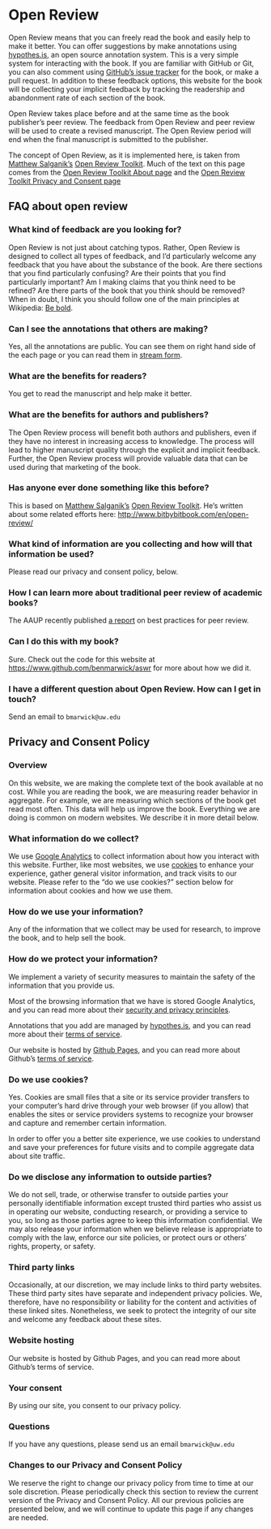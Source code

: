 # Open Review {#open}

Open Review means that you can freely read the book and easily help to make it better. You can offer suggestions by make annotations using [hypothes.is](https://hypothes.is/), an open source annotation system. This is a very simple system for interacting with the book. If you are familiar with GitHub or Git, you can also comment using [GitHub's issue tracker](https://github.com/benmarwick/bookdown-ort/issues/new) for the book, or make a pull request. In addition to these feedback options, this website for the book will be collecting your implicit feedback by tracking the readership and abandonment rate of each section of the book.

Open Review takes place before and at the same time as the book publisher's peer review. The feedback from Open Review and peer review will be used to create a revised manuscript. The Open Review period will end when the final manuscript is submitted to the publisher. 

The concept of Open Review, as it is implemented here, is taken from [Matthew Salganik's](https://twitter.com/msalganik) [Open Review Toolkit](http://www.openreviewtoolkit.org/). Much of the text on this page comes from the [Open Review Toolkit About page](http://www.bitbybitbook.com/en/open-review/) and the [Open Review Toolkit Privacy and Consent page](http://www.bitbybitbook.com/en/privacy/)

## FAQ about open review

### What kind of feedback are you looking for?

Open Review is not just about catching typos. Rather, Open Review is designed to collect all types of feedback, and I'd particularly welcome any feedback that you have about the substance of the book. Are there sections that you find particularly confusing? Are their points that you find particularly important? Am I making claims that you think need to be refined? Are there parts of the book that you think should be removed? When in doubt, I think you should follow one of the main principles at Wikipedia: [Be bold](https://en.wikipedia.org/wiki/Wikipedia:Be_bold).

### Can I see the annotations that others are making?

Yes, all the annotations are public. You can see them on right hand side of the each page or you can read them in [stream form](https://hypothes.is/stream?q=https://hypothes.is/stream?q=benmarwick-bookdown-ort).

### What are the benefits for readers?

You get to read the manuscript and help make it better.

### What are the benefits for authors and publishers?

The Open Review process will benefit both authors and publishers, even if they have no interest in increasing access to knowledge. The process will lead to higher manuscript quality through the explicit and implicit feedback. Further, the Open Review process will provide valuable data that can be used during that marketing of the book.

### Has anyone ever done something like this before?

This is based on [Matthew Salganik's](https://twitter.com/msalganik) [Open Review Toolkit](http://www.openreviewtoolkit.org/). He's written about some related efforts here: <http://www.bitbybitbook.com/en/open-review/>

### What kind of information are you collecting and how will that information be used?

Please read our privacy and consent policy, below. 

### How I can learn more about traditional peer review of academic books?
The AAUP recently published [a report](http://www.aaupnet.org/resources/for-members/handbooks-and-toolkits/peer-review-best-practices) on best practices for peer review.

### Can I do this with my book?
Sure. Check out the code for this website at <https://www.github.com/benmarwick/aswr> for more about how we did it.

### I have a different question about Open Review. How can I get in touch?
Send an email to `bmarwick@uw.edu`

## Privacy and Consent Policy

### Overview

On this website, we are making the complete text of the book available at no cost. While you are reading the book, we are measuring reader behavior in aggregate. For example, we are measuring which sections of the book get read most often. This data will help us improve the book. Everything we are doing is common on modern websites. We describe it in more detail below.

### What information do we collect?

We use [Google Analytics](https://analytics.google.com/) to collect information about how you interact with this website. Further, like most websites, we use [cookies](https://en.wikipedia.org/wiki/HTTP_cookie) to enhance your experience, gather general visitor information, and track visits to our website. Please refer to the "do we use cookies?" section below for information about cookies and how we use them.

### How do we use your information?

Any of the information that we collect may be used for research, to improve the book, and to help sell the book.

### How do we protect your information?

We implement a variety of security measures to maintain the safety of the information that you provide us.

Most of the browsing information that we have is stored Google Analytics, and you can read more about their [security and privacy principles](https://support.google.com/analytics/answer/6004245?hl=en).

Annotations that you add are managed by [hypothes.is](https://hypothes.is/), and you can read more about their [terms of service](https://hypothes.is/terms-of-service/).

Our website is hosted by [Github Pages](https://pages.github.com/), and you can read more about Github's [terms of service](https://help.github.com/articles/github-terms-of-service/).

### Do we use cookies?

Yes. Cookies are small files that a site or its service provider transfers to your computer's hard drive through your web browser (if you allow) that enables the sites or service providers systems to recognize your browser and capture and remember certain information.

In order to offer you a better site experience, we use cookies to understand and save your preferences for future visits and to compile aggregate data about site traffic.

### Do we disclose any information to outside parties?

We do not sell, trade, or otherwise transfer to outside parties your personally identifiable information except trusted third parties who assist us in operating our website, conducting research, or providing a service to you, so long as those parties agree to keep this information confidential. We may also release your information when we believe release is appropriate to comply with the law, enforce our site policies, or protect ours or others' rights, property, or safety.

### Third party links

Occasionally, at our discretion, we may include links to third party websites. These third party sites have separate and independent privacy policies. We, therefore, have no responsibility or liability for the content and activities of these linked sites. Nonetheless, we seek to protect the integrity of our site and welcome any feedback about these sites.

### Website hosting

Our website is hosted by Github Pages, and you can read more about Github's terms of service.

### Your consent

By using our site, you consent to our privacy policy.

### Questions

If you have any questions, please send us an email `bmarwick@uw.edu`

### Changes to our Privacy and Consent Policy

We reserve the right to change our privacy policy from time to time at our sole discretion. Please periodically check this section to review the current version of the Privacy and Consent Policy. All our previous policies are presented below, and we will continue to update this page if any changes are needed.
